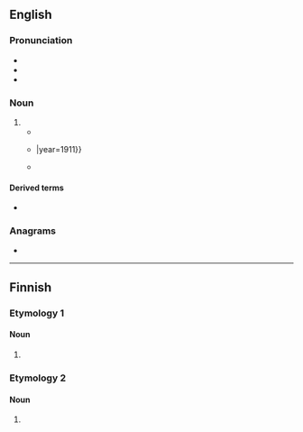 ==English==

===Pronunciation===
* {{IPA|en|/ˈpʌŋkɪn/}}
* {{audio|en|LL-Q1860 (eng)-Vealhurl-punkin.wav|Audio (UK)}}
* {{rhymes|en|ʌŋkɪn|s=2}}

===Noun===
{{en-noun}}

# {{nonstandard form of|en|pumpkin}}
#* {{RQ:Henry Strictly Business|chapter=The Poet and the Peasant|passage=I’ve just run down from Ulster County to look at the town, bein’ that the hayin’s over with. Gosh! but it’s a whopper. I thought Poughkeepsie was some '''punkins'''; but this here town is five times as big.}}
#* {{quote-book|en|author={{w|James Whitcomb Riley}}|title=When the Frost is on the Punkin|passage=When the frost is on the '''punkin''' and the fodder's in the shock{{...}}|year=1911}}
#* {{quote-book|en|year=1899|author={{w|Stephen Crane}}
|title=[[s:Twelve O'Clock|Twelve O'Clock]]|chapter=1
|passage=There was some laughter, and Roddle was left free to expand his ideas on the periodic visits of cowboys to the town. “Mason Rickets, he had ten big '''punkins''' a-sittin' in front of his store, an' them fellers from the Upside-down-F ranch shot 'em up […].”}}

====Derived terms====
* {{l|en|punkin chunkin}}

===Anagrams===
* {{anagrams|en|a=iknnpu|pink 'un}}

----

==Finnish==

===Etymology 1===

====Noun====
{{head|fi|noun form}}

# {{infl of|fi|punkki||gen|s}}

===Etymology 2===

====Noun====
{{head|fi|noun form}}

# {{infl of|fi|punkka||ist|p}}